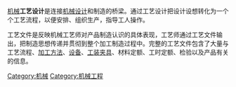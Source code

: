 [[机械|机械]]'''工艺设计'''是连接[[机械设计|机械设计]]和制造的桥梁。通过工艺设计把设计设想转化为一个个工艺流程，以便安排、组织生产，指导工人操作。

工艺文件是反映机械工艺师对产品制造认识的具体表现，工艺师通过工艺文件输出，把制造思想传递并贯彻到整个加工制造过程中。完整的工艺文件包含了大量与工艺流程、[[加工方法|加工方法]]、[[设备|设备]]、[[工装夹具|工装夹具]]、材料定额、工时定额、检验以及产品有关的信息。




[[Category:机械|Category:机械]]
[[Category:机械工程|Category:机械工程]]